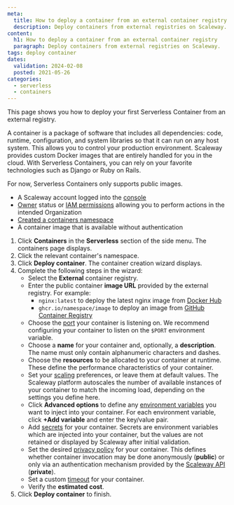 ```yaml
---
meta:
  title: How to deploy a container from an external container registry
  description: Deploy containers from external registries on Scaleway.
content:
  h1: How to deploy a container from an external container registry
  paragraph: Deploy containers from external registries on Scaleway.
tags: deploy container
dates:
  validation: 2024-02-08
  posted: 2021-05-26
categories:
  - serverless
  - containers
---
```


This page shows you how to deploy your first Serverless Container from an external registry.

A container is a package of software that includes all dependencies: code, runtime, configuration, and system libraries so that it can run on any host system. This allows you to control your production environment. Scaleway provides custom Docker images that are entirely handled for you in the cloud. With Serverless Containers, you can rely on your favorite technologies such as Django or Ruby on Rails.

For now, Serverless Containers only supports public images.

<Macro id="requirements" />

- A Scaleway account logged into the [console](https://console.scaleway.com/)
- [Owner](/identity-and-access-management/iam/concepts/#owner/) status or [IAM permissions](/identity-and-access-management/iam/concepts/#permission/) allowing you to perform actions in the intended Organization
- [Created a containers namespace](/serverless/containers/how-to/create-a-containers-namespace/)
- A container image that is available without authentication

1. Click **Containers** in the **Serverless** section of the side menu. The containers page displays.
2. Click the relevant container's namespace.
3. Click **Deploy container**. The container creation wizard displays.
4. Complete the following steps in the wizard:
    - Select the **External** container registry.
    - Enter the public container **image URL** provided by the external registry. For example:
      - `nginx:latest` to deploy the latest nginx image from [Docker Hub](https://hub.docker.com/search?q=/)
      - `ghcr.io/namespace/image` to deploy an image from [GitHub Container Registry](https://github.com/features/packages/)
    - Choose the [port](/serverless/containers/concepts/#port/) your container is listening on. We recommend configuring your container to listen on the `$PORT` environment variable.
    - Choose a **name** for your container and, optionally, a **description**. The name must only contain alphanumeric characters and dashes.
    - Choose the **resources** to be allocated to your container at runtime. These define the performance characteristics of your container.
    - Set your [scaling](/serverless/containers/concepts/#scaling/) preferences, or leave them at default values. The Scaleway platform autoscales the number of available instances of your container to match the incoming load, depending on the settings you define here.
    - Click **Advanced options** to define any [environment variables](/serverless/containers/concepts/#environment-variables/) you want to inject into your container. For each environment variable, click **+Add variable** and enter the key/value pair.
    - Add [secrets](/serverless/containers/concepts/#secrets/) for your container. Secrets are environment variables which are injected into your container, but the values are not retained or displayed by Scaleway after initial validation.
    - Set the desired [privacy policy](/serverless/containers/concepts/#privacy-policy/) for your container. This defines whether container invocation may be done anonymously (**public**) or only via an authentication mechanism provided by the [Scaleway API](https://www.scaleway.com/en/developers/api/serverless-containers/#authentication/) (**private**).
    - Set a custom [timeout](/serverless/containers/concepts/#timeout/) for your container.
    - Verify the **estimated cost**.
5. Click **Deploy container** to finish.


